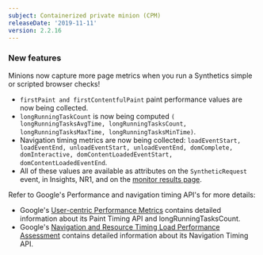 ```yaml
---
subject: Containerized private minion (CPM)
releaseDate: '2019-11-11'
version: 2.2.16
---
```


### New features

Minions now capture more page metrics when you run a Synthetics simple or scripted browser checks!

* `firstPaint and firstContentfulPaint` paint performance values are now being collected.
* `longRunningTaskCount` is now being computed `( longRunningTasksAvgTime, longRunningTasksCount, longRunningTasksMaxTime, longRunningTasksMinTime)`.
* Navigation timing metrics are now being collected: `loadEventStart, loadEventEnd, unloadEventStart, unloadEventEnd, domComplete, domInteractive, domContentLoadedEventStart, domContentLoadedEventEnd`.
* All of these values are available as attributes on the `SyntheticRequest` event, in Insights, NR1, and on the [monitor results page](https://docs.newrelic.com/docs/synthetics/new-relic-synthetics/using-monitors/view-monitor-results#finding).

Refer to Google's Performance and navigation timing API's for more details:

* Google's [User-centric Performance Metrics](https://developers.google.com/web/fundamentals/performance/user-centric-performance-metrics) contains detailed information about its Paint Timing API and longRunningTasksCount.
* Google's [Navigation and Resource Timing Load Performance Assessment](https://developers.google.com/web/fundamentals/performance/navigation-and-resource-timing) contains detailed information about its Navigation Timing API.
